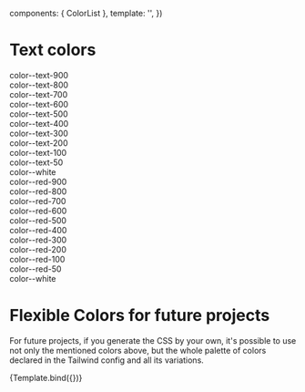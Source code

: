 
<Meta title="Foundations/Fonts/Colors" component={ColorList} argTypes={{}} />

  components: { ColorList },
  template: '<ColorList />',
})

# Text colors

<Canvas>
  <div class="storybook-backgrounds">
    <div class="color--text-900">color--text-900</div>
    <div class="color--text-800">color--text-800</div>
    <div class="color--text-700">color--text-700</div>
    <div class="color--text-600">color--text-600</div>
    <div class="color--text-500">color--text-500</div>
    <div class="color--text-400">color--text-400</div>
    <div class="color--text-300">color--text-300</div>
    <div class="color--text-200">color--text-200</div>
    <div class="color--text-100">color--text-100</div>
    <div class="color--text-50">color--text-50</div>
    <div class="color--white">color--white</div>
  </div>
</Canvas>

<Canvas>
  <div class="storybook-backgrounds">
    <div class="color--red-900">color--red-900</div>
    <div class="color--red-800">color--red-800</div>
    <div class="color--red-700">color--red-700</div>
    <div class="color--red-600">color--red-600</div>
    <div class="color--red-500">color--red-500</div>
    <div class="color--red-400">color--red-400</div>
    <div class="color--red-300">color--red-300</div>
    <div class="color--red-200">color--red-200</div>
    <div class="color--red-100">color--red-100</div>
    <div class="color--red-50">color--red-50</div>
    <div class="color--white">color--white</div>
  </div>
</Canvas>

# Flexible Colors for future projects

For future projects, if you generate the CSS by your own, it's possible to use not only the mentioned colors above, but the whole palette of colors declared in the Tailwind config and all its variations.

<Canvas>
  <Story name="Example" args={{}}>
    {Template.bind({})}
  </Story>
</Canvas>
